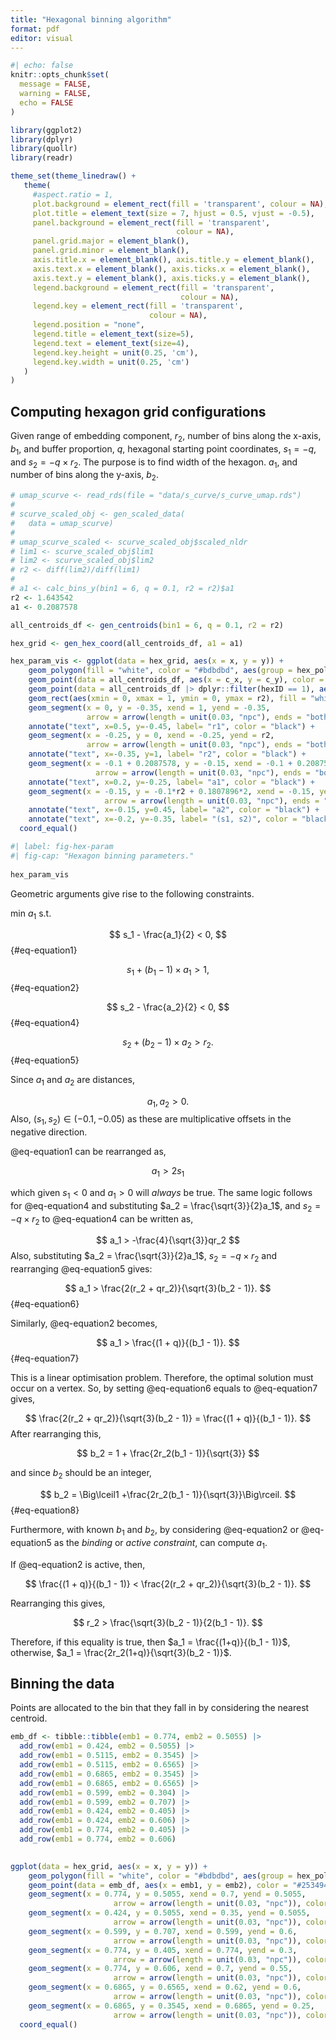 ```yaml
---
title: "Hexagonal binning algorithm"
format: pdf
editor: visual
---
```


```r
#| echo: false
knitr::opts_chunk$set(
  message = FALSE,
  warning = FALSE,
  echo = FALSE
)
```

```r
library(ggplot2)
library(dplyr)
library(quollr)
library(readr)

theme_set(theme_linedraw() +
   theme(
     #aspect.ratio = 1,
     plot.background = element_rect(fill = 'transparent', colour = NA),
     plot.title = element_text(size = 7, hjust = 0.5, vjust = -0.5),
     panel.background = element_rect(fill = 'transparent', 
                                     colour = NA),
     panel.grid.major = element_blank(), 
     panel.grid.minor = element_blank(), 
     axis.title.x = element_blank(), axis.title.y = element_blank(),
     axis.text.x = element_blank(), axis.ticks.x = element_blank(),
     axis.text.y = element_blank(), axis.ticks.y = element_blank(),
     legend.background = element_rect(fill = 'transparent', 
                                      colour = NA),
     legend.key = element_rect(fill = 'transparent', 
                               colour = NA),
     legend.position = "none", 
     legend.title = element_text(size=5), 
     legend.text = element_text(size=4),
     legend.key.height = unit(0.25, 'cm'),
     legend.key.width = unit(0.25, 'cm')
   )
)
```

## Computing hexagon grid configurations

Given range of embedding component, $r_2$, number of bins along the x-axis, $b_1$, and buffer proportion, $q$, hexagonal starting point coordinates, $s_1 = -q$, and $s_2 = -q \times r_2$. The purpose is to find width of the hexagon. $a_1$, and number of bins along the y-axis, $b_2$.  

```r
# umap_scurve <- read_rds(file = "data/s_curve/s_curve_umap.rds") 
# 
# scurve_scaled_obj <- gen_scaled_data(
#   data = umap_scurve)
# 
# umap_scurve_scaled <- scurve_scaled_obj$scaled_nldr
# lim1 <- scurve_scaled_obj$lim1
# lim2 <- scurve_scaled_obj$lim2
# r2 <- diff(lim2)/diff(lim1)
# 
# a1 <- calc_bins_y(bin1 = 6, q = 0.1, r2 = r2)$a1
r2 <- 1.643542
a1 <- 0.2087578
```

```r
all_centroids_df <- gen_centroids(bin1 = 6, q = 0.1, r2 = r2)
```

```r
hex_grid <- gen_hex_coord(all_centroids_df, a1 = a1)
```

```r
hex_param_vis <- ggplot(data = hex_grid, aes(x = x, y = y)) + 
    geom_polygon(fill = "white", color = "#bdbdbd", aes(group = hex_poly_id)) +
    geom_point(data = all_centroids_df, aes(x = c_x, y = c_y), color = "#31a354") +
    geom_point(data = all_centroids_df |> dplyr::filter(hexID == 1), aes(x = c_x, y = c_y), color = "black") + ## starting point
    geom_rect(aes(xmin = 0, xmax = 1, ymin = 0, ymax = r2), fill = "white", color = "black", alpha = 0, linewidth = 1) +
    geom_segment(x = 0, y = -0.35, xend = 1, yend = -0.35,
                 arrow = arrow(length = unit(0.03, "npc"), ends = "both"), color = "black")+
    annotate("text", x=0.5, y=-0.45, label= "r1", color = "black") +
    geom_segment(x = -0.25, y = 0, xend = -0.25, yend = r2,
                 arrow = arrow(length = unit(0.03, "npc"), ends = "both"), color = "black")+ 
    annotate("text", x=-0.35, y=1, label= "r2", color = "black") +
    geom_segment(x = -0.1 + 0.2087578, y = -0.15, xend = -0.1 + 0.2087578*2, yend = -0.15,
                   arrow = arrow(length = unit(0.03, "npc"), ends = "both"), color = "black")+ # a1 = 0.2087578
    annotate("text", x=0.2, y=-0.25, label= "a1", color = "black") +
    geom_segment(x = -0.15, y = -0.1*r2 + 0.1807896*2, xend = -0.15, yend = -0.1*r2 + 0.1807896*3,
                     arrow = arrow(length = unit(0.03, "npc"), ends = "both"), color = "black")+ # a2 = 0.1807896
    annotate("text", x=-0.15, y=0.45, label= "a2", color = "black") +
    annotate("text", x=-0.2, y=-0.35, label= "(s1, s2)", color = "black") + ## starting point
  coord_equal()
```

```r
#| label: fig-hex-param
#| fig-cap: "Hexagon binning parameters."
 
hex_param_vis
```

Geometric arguments give rise to the following constraints.

$\text{min }a_1 \text{ s.t.}$

$$
s_1 - \frac{a_1}{2} < 0,
$$ {#eq-equation1}

$$
s_1 + (b_1 - 1) \times a_1 > 1,
$$ {#eq-equation2}

$$
s_2 - \frac{a_2}{2} < 0,
$$ {#eq-equation4}

$$
s_2 + (b_2 - 1) \times a_2 > r_2.
$$ {#eq-equation5}

Since $a_1$ and $a_2$ are distances,

$$
a_1, a_2 > 0.
$$ Also, $(s_1, s_2) \in (-0.1, -0.05)$ as these are multiplicative offsets in the negative direction.

@eq-equation1 can be rearranged as,

$$
a_1 > 2s_1
$$

which given $s_1 < 0$ and $a_1 > 0$ will *always* be true. The same logic follows for @eq-equation4 and substituting $a_2 = \frac{\sqrt{3}}{2}a_1$, and $s_2 = -q \times r_2$ to @eq-equation4 can be written as,

$$
a_1 > -\frac{4}{\sqrt{3}}qr_2
$$ 
Also, substituting $a_2 = \frac{\sqrt{3}}{2}a_1$, $s_2 = -q \times r_2$ and rearranging @eq-equation5 gives:

$$
a_1 > \frac{2(r_2 + qr_2)}{\sqrt{3}(b_2 - 1)}.
$$ {#eq-equation6}

Similarly, @eq-equation2 becomes,

$$
a_1 > \frac{(1 + q)}{(b_1 - 1)}.
$$ {#eq-equation7}

This is a linear optimisation problem. Therefore, the optimal solution must occur on a vertex. So, by setting @eq-equation6 equals to @eq-equation7 gives,

$$
\frac{2(r_2 + qr_2)}{\sqrt{3}(b_2 - 1)} = \frac{(1 + q)}{(b_1 - 1)}.
$$ After rearranging this,

$$
b_2 = 1 + \frac{2r_2(b_1 - 1)}{\sqrt{3}}
$$

and since $b_2$ should be an integer,

$$
b_2 = \Big\lceil1 +\frac{2r_2(b_1 - 1)}{\sqrt{3}}\Big\rceil.
$$ {#eq-equation8}

Furthermore, with known $b_1$ and $b_2$, by considering @eq-equation2 or @eq-equation5 as the *binding* or *active constraint*, can compute $a_1$.

If @eq-equation2 is active, then,

$$
\frac{(1 + q)}{(b_1 - 1)} < \frac{2(r_2 + qr_2)}{\sqrt{3}(b_2 - 1)}.
$$ 

Rearranging this gives,

$$
r_2 > \frac{\sqrt{3}(b_2 - 1)}{2(b_1 - 1)}.
$$ 

Therefore, if this equality is true, then $a_1 = \frac{(1+q)}{(b_1 - 1)}$, otherwise, $a_1 = \frac{2r_2(1+q)}{\sqrt{3}(b_2 - 1)}$.

## Binning the data

Points are allocated to the bin that they fall in by considering the nearest centroid.


```r
emb_df <- tibble::tibble(emb1 = 0.774, emb2 = 0.5055) |>
  add_row(emb1 = 0.424, emb2 = 0.5055) |>
  add_row(emb1 = 0.5115, emb2 = 0.3545) |>
  add_row(emb1 = 0.5115, emb2 = 0.6565) |>
  add_row(emb1 = 0.6865, emb2 = 0.3545) |>
  add_row(emb1 = 0.6865, emb2 = 0.6565) |>
  add_row(emb1 = 0.599, emb2 = 0.304) |>
  add_row(emb1 = 0.599, emb2 = 0.707) |>
  add_row(emb1 = 0.424, emb2 = 0.405) |>
  add_row(emb1 = 0.424, emb2 = 0.606) |>
  add_row(emb1 = 0.774, emb2 = 0.405) |>
  add_row(emb1 = 0.774, emb2 = 0.606)
 

ggplot(data = hex_grid, aes(x = x, y = y)) + 
    geom_polygon(fill = "white", color = "#bdbdbd", aes(group = hex_poly_id)) +
    geom_point(data = emb_df, aes(x = emb1, y = emb2), color = "#253494") +
    geom_segment(x = 0.774, y = 0.5055, xend = 0.7, yend = 0.5055,
                       arrow = arrow(length = unit(0.03, "npc")), color = "black") +
    geom_segment(x = 0.424, y = 0.5055, xend = 0.35, yend = 0.5055,
                       arrow = arrow(length = unit(0.03, "npc")), color = "black") +
    geom_segment(x = 0.599, y = 0.707, xend = 0.599, yend = 0.6,
                       arrow = arrow(length = unit(0.03, "npc")), color = "black") +
    geom_segment(x = 0.774, y = 0.405, xend = 0.774, yend = 0.3,
                       arrow = arrow(length = unit(0.03, "npc")), color = "black") +
    geom_segment(x = 0.774, y = 0.606, xend = 0.7, yend = 0.55,
                       arrow = arrow(length = unit(0.03, "npc")), color = "black") +
    geom_segment(x = 0.6865, y = 0.6565, xend = 0.62, yend = 0.6,
                       arrow = arrow(length = unit(0.03, "npc")), color = "black") +
    geom_segment(x = 0.6865, y = 0.3545, xend = 0.6865, yend = 0.25,
                       arrow = arrow(length = unit(0.03, "npc")), color = "black") +
  coord_equal()
    
```
